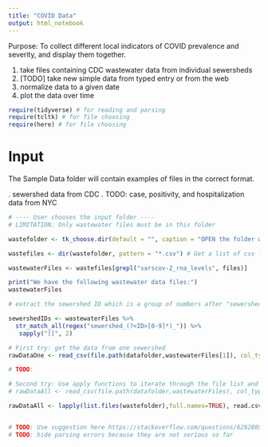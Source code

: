 ```yaml
---
title: "COVID Data"
output: html_notebook
---
```


Purpose: To collect different local indicators of COVID prevalence and severity, and display them together.

#. take files containing CDC wastewater data from individual sewersheds
#. [TODO] take new simple data from typed entry or from the web
#. normalize data to a given date
#. plot the data over time

```r
require(tidyverse) # for reading and parsing
require(tcltk) # for file choosing
require(here) # for file choosing

```

# Input
The Sample Data folder will contain examples of files in the correct format.

. sewershed data from CDC
. TODO: case, positivity, and hospitalization data from NYC

```r

# ---- User chooses the input folder ----
# LIMITATION: Only wastewater files must be in this folder

wastefolder <- tk_choose.dir(default = "", caption = "OPEN the folder with wastewater data ONLY") # prompt user

wastefiles <- dir(wastefolder, pattern = "*.csv") # Get a list of csv files in the folder

wastewaterFiles <- wastefiles[grepl("sarscov-2_rna_levels", files)]

print("We have the following wastewater data files:")
wastewaterFiles
```

```r

# extract the sewershed ID which is a group of numbers after "sewershed_"

sewershedIDs <- wastewaterFiles %>% 
  str_match_all(regex("sewershed_(?<ID>[0-9]*)_")) %>%
   sapply("[[", 2)

```

``` r

# First try: get the data from one sewershed
rawDataOne <- read_csv(file.path(datafolder,wastewaterFiles[1]), col_types = cols(Date = col_date("%m/%d/%y"), Conc = col_double()), skip = 2) %>% `colnames<-`(c("Date", sewershedIDs[1]))

# TODO: 

# Second try: Use apply functions to iterate through the file list and make a df for each sewershed
# rawDataAll <- read_csv(file.path(datafolder,wastewaterFiles), col_types = cols(Date = col_date("%m/%d/%y"), Conc = col_double()), skip = 2) %>% `colnames<-`(c("Date", sewershedIDs[1]))

rawDataAll <- lapply(list.files(wastefolder),full.names=TRUE), read.csv, col_types = cols(Date = col_date("%m/%d/%y"), Conc = col_double()),skip=2)


# TODO: Use suggestion here https://stackoverflow.com/questions/62928897/r-merge-multiple-dataframes-by-date-without-repeating-dates to merge the data to get a single date column and multiple sewersheds 
# TODO: hide parsing errors because they are not serious so far 
```